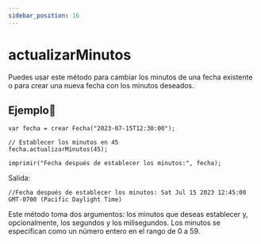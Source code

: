 ```yaml
---
sidebar_position: 16
---
```



# actualizarMinutos
Puedes usar este método para cambiar los minutos de una fecha existente o para crear una nueva fecha con los minutos deseados.

## Ejemplo📝

```dummy
var fecha = crear Fecha("2023-07-15T12:30:00");

// Establecer los minutos en 45
fecha.actualizarMinutos(45);

imprimir("Fecha después de establecer los minutos:", fecha);
```
Salida:

```dummy
//Fecha después de establecer los minutos: Sat Jul 15 2023 12:45:00 GMT-0700 (Pacific Daylight Time)
```
Este método toma dos argumentos: los minutos que deseas establecer y, opcionalmente, los segundos y los milisegundos. Los minutos se especifican como un número entero en el rango de 0 a 59.